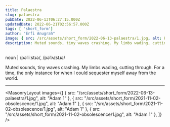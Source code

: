 ```yaml
---
title: Palaestra
slug: palaestra
pubDate: 2022-06-13T06:27:15.000Z
updatedDate: 2022-06-21T02:56:57.000Z
tags: [ 'short_form']
author: "Erfi Anugrah"
image: { src: /src/assets/short_form/2022-06-13-palaestra/1.jpg, alt: Palaestra 1, positionx: 50%, positiony: 40% }
description: Muted sounds, tiny waves crashing. My limbs wading, cutting through. For a time, the only instance for when I could sequester myself away from the world.
---
```


noun | /pəˈliːstɹə/, /pəˈlʌɪstɹə/

Muted sounds, tiny waves crashing. My limbs wading, cutting through. For a time, the only instance for when I could sequester myself away from the world.

---

<MasonryLayout images={[
    { src: "/src/assets/short_form/2022-06-13-palaestra/1.jpg", alt: "Adam 1" },
    { src: "/src/assets/short_form/2021-11-02-obsolescence/1.jpg", alt: "Adam 1" },
    { src: "/src/assets/short_form/2021-11-02-obsolescence/1.jpg", alt: "Adam 1" },
    { src: "/src/assets/short_form/2021-11-02-obsolescence/1.jpg", alt: "Adam 1" },
]} />